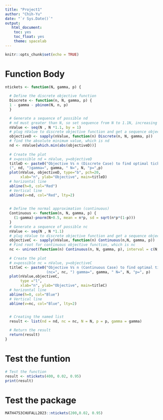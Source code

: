 ---
title: "Project1"
author: "Chih-Yu"
date: "`r Sys.Date()`"
output: 
   html_document:
    toc: yes
    toc_float: yes
    theme: spacelab
---

```{r setup, include=FALSE}
knitr::opts_chunk$set(echo = TRUE)
```

# Function Body
```{r}
ntickets <- function(N, gamma, p) {
  
  # Define the discrete objective function
  Discrete <- function(n, N, gamma, p) {
  1 - gamma - pbinom(N, n, p)
  }

  # Generate a sequence of possible nd
  # nd must greater than N, so set sequence from N to 1.1N, increasing by 1
  nValue <- seq(N , N *1.1, by = 1)
  # plug nValue to discrete objective function and get a sequence objectiveD 
  objectiveD <- sapply(nValue, function(n) Discrete(n, N, gamma, p))
  # find the absolute minimum value, which is nd
  nd <- nValue[which.min(abs(objectiveD))]
  
  # Create the plot
  # x=possible nd = nValue, y=objectiveD
  titleD <- paste0("Objective Vs n (Discrete Case) to find optimal tickets sold\n
  (", nd, ")gamma=", gamma, " N=", N, "p=",p)
  plot(nValue, objectiveD, type="b", pch=20, 
       xlab="n", ylab="Objective", main=titleD)
  # horizontal line
  abline(h=0, col="Red")
  # Vertical line
  abline(v=nd, col="Red", lty=2)
  
  
  # Define the normal approximation (continuous)
  Continuous <- function(n, N, gamma, p) {
    (1-gamma)-pnorm(N+0.5, mean = n*p, sd = sqrt(n*p*(1-p)))
  }
  # Generate a sequence of possible nc
  nValue <- seq(N , N *1.1)
  # plug nValue to discrete objective function and get a sequence objectiveC 
  objectiveC <- sapply(nValue, function(n) Continuous(n,N, gamma, p))
  # Find root for continuous objective function, which is nc
  nc <- uniroot(function(n) Continuous(n, N, gamma, p), interval = c(N, 1.1*N))$root
  
  # Create the plot
  # x=possible nc = nValue, y=objectiveC
  titleC <- paste0("Objective Vs n (Continuous Case) to find optimal tickets sold\n 
                   (nc=", nc, ") gamma=", gamma, " N=", N, "p=", p)
  plot(nValue,objectiveC, 
       type ="l",
       xlab="n", ylab="Objective", main=titleC)
  # horizontal line
  abline(h=0, col="Blue")
  # Vertical line
  abline(v=nc, col="Blue", lty=2)
  

  # Creating the named list
  result <- list(nd = nd, nc = nc, N = N, p = p, gamma = gamma)

  # Return the result
  return(result)
}
```
# Test the funtion
```{r}
# Test the function
result <- ntickets(400, 0.02, 0.95)
print(result)
```

# Test the package
```{r}
MATH4753CHUFALL2023::ntickets(200,0.02, 0.95)
```


